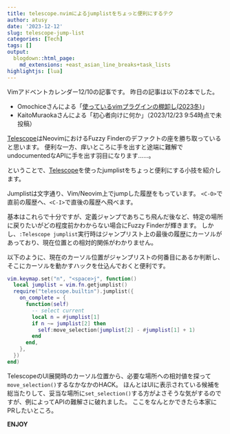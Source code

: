 ```yaml
---
title: telescope.nvimによるjumplistをちょっと便利にするテク
author: atusy
date: '2023-12-12'
slug: telescope-jump-list
categories: [Tech]
tags: []
output:
  blogdown::html_page:
    md_extensions: +east_asian_line_breaks+task_lists
highlightjs: [lua]
---
```


Vimアドベントカレンダー12/10の記事です。
昨日の記事は以下の2本でした。

- Omochiceさんによる「[使っているvimプラグインの棚卸し(2023冬)](https://zenn.dev/vim_jp/articles/4fa91c21-fffc-4a74-9444-b06658b194b3)」
- KaitoMuraokaさんによる「初心者向けに何か」（2023/12/23 9:54時点で未投稿）


[Telescope]: https://github.com/nvim-telescope/telescope.nvim/

[Telescope]はNeovimにおけるFuzzy Finderのデファクトの座を勝ち取っていると思います。
便利な一方、痒いところに手を出すと途端に難解でundocumentedなAPIに手を出す羽目になります……。

ということで、[Telescope]を使ったjumplistをちょっと便利にする小技を紹介します。

Jumplistは文字通り、Vim/Neovim上でjumpした履歴をもっています。
`<C-O>`で直前の履歴へ、`<C-I>`で直後の履歴へ飛べます。

基本はこれらで十分ですが、定義ジャンプであちこち飛んだ後など、特定の場所に戻りたいがどの程度前かわからない場合にFuzzy Finderが輝きます。
しかし、`:Telescope jumplist`実行時はジャンプリスト上の最後の履歴にカーソルがあっており、現在位置との相対的関係がわかりません。

以下のように、現在のカーソル位置がジャンプリストの何番目にあるか判断し、そこにカーソルを動かすハックを仕込んでおくと便利です。

```lua
vim.keymap.set("n", "<space>j", function()
  local jumplist = vim.fn.getjumplist()
  require("telescope.builtin").jumplist({
    on_complete = {
      function(self)
        -- select current
        local n = #jumplist[1]
        if n ~= jumplist[2] then
          self:move_selection(jumplist[2] - #jumplist[1] + 1)
        end
      end,
    },
  })
end)
```

TelescopeのUI展開時のカーソル位置から、必要な場所への相対値を探って`move_selection()`するなかなかのHACK。
ほんとはUIに表示されている候補を総当たりして、妥当な場所に`set_selection()`する方がよさそうな気がするのですが、例によってAPIの難解さに破れました。
ここをなんとかできたら本家にPRしたいところ。

**ENJOY**
